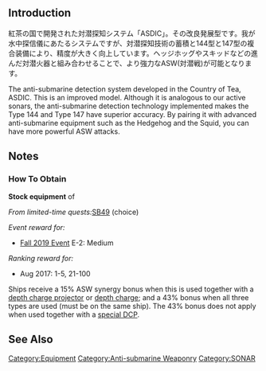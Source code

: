 {{EquipmentInfo|261}}

==Introduction==
紅茶の国で開発された対潜探知システム「ASDIC」。その改良発展型です。我が水中探信儀にあたるシステムですが、対潜探知技術の蓄積と144型と147型の複合装備により、精度が大きく向上しています。ヘッジホッグやスキッドなどの進んだ対潜火器と組み合わせることで、より強力なASW(対潜戦)が可能となります。

The anti-submarine detection system developed in the Country of Tea, ASDIC. This is an improved model.  Although it is analogous to our active sonars, the anti-submarine detection technology implemented makes the Type 144 and Type 147 have superior accuracy.  By pairing it with advanced anti-submarine equipment such as the Hedgehog and the Squid, you can have more powerful ASW attacks.

==Notes==
<div class="mw-collapsible"><h3>How To Obtain</h3>
<div class="mw-collapsible-content">
'''Stock equipment''' of {{Ship/Link|Janus Kai}}

''From limited-time quests: ''[[Quests/Seasonal#SB49|SB49]] (choice)

''Event reward for:''
* [[Fall 2019 Event]] E-2: Medium

''Ranking reward for:''
* Aug 2017: 1-5, 21-100

</div></div>


Ships receive a 15% ASW synergy bonus when this is used together with a [[:Category:Depth Charge Projectors|depth charge projector]] or [[:Category:Depth Charges|depth charge]]; and a 43% bonus when all three types are used (must be on the same ship). The 43% bonus does not apply when used together with a [[:Category:Special Depth Charge Projectors|special DCP]].

==See Also==
{{Equipmentlist}}
[[Category:Equipment]]
[[Category:Anti-submarine Weaponry]]
[[Category:SONAR]]